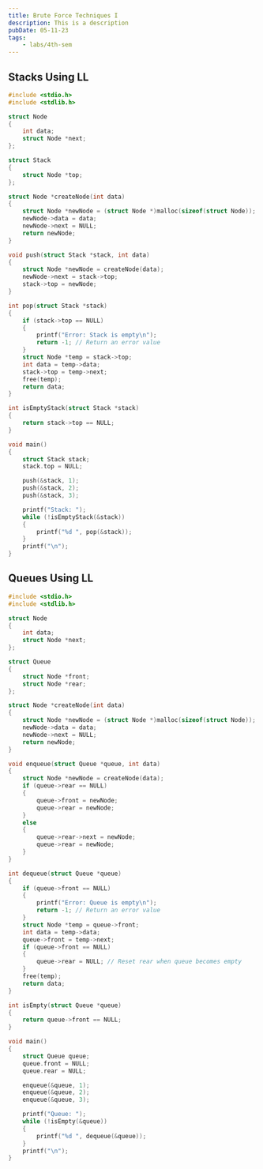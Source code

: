 ```yaml
---
title: Brute Force Techniques I
description: This is a description
pubDate: 05-11-23
tags:
	- labs/4th-sem
---
```


## Stacks Using LL

```c
#include <stdio.h>
#include <stdlib.h>

struct Node
{
	int data;
	struct Node *next;
};

struct Stack
{
	struct Node *top;
};

struct Node *createNode(int data)
{
	struct Node *newNode = (struct Node *)malloc(sizeof(struct Node));
	newNode->data = data;
	newNode->next = NULL;
	return newNode;
}

void push(struct Stack *stack, int data)
{
	struct Node *newNode = createNode(data);
	newNode->next = stack->top;
	stack->top = newNode;
}

int pop(struct Stack *stack)
{
	if (stack->top == NULL)
	{
		printf("Error: Stack is empty\n");
		return -1; // Return an error value
	}
	struct Node *temp = stack->top;
	int data = temp->data;
	stack->top = temp->next;
	free(temp);
	return data;
}

int isEmptyStack(struct Stack *stack)
{
	return stack->top == NULL;
}

void main()
{
	struct Stack stack;
	stack.top = NULL;

	push(&stack, 1);
	push(&stack, 2);
	push(&stack, 3);

	printf("Stack: ");
	while (!isEmptyStack(&stack))
	{
		printf("%d ", pop(&stack));
	}
	printf("\n");
}
```

## Queues Using LL

```c
#include <stdio.h>
#include <stdlib.h>

struct Node
{
	int data;
	struct Node *next;
};

struct Queue
{
	struct Node *front;
	struct Node *rear;
};

struct Node *createNode(int data)
{
	struct Node *newNode = (struct Node *)malloc(sizeof(struct Node));
	newNode->data = data;
	newNode->next = NULL;
	return newNode;
}

void enqueue(struct Queue *queue, int data)
{
	struct Node *newNode = createNode(data);
	if (queue->rear == NULL)
	{
		queue->front = newNode;
		queue->rear = newNode;
	}
	else
	{
		queue->rear->next = newNode;
		queue->rear = newNode;
	}
}

int dequeue(struct Queue *queue)
{
	if (queue->front == NULL)
	{
		printf("Error: Queue is empty\n");
		return -1; // Return an error value
	}
	struct Node *temp = queue->front;
	int data = temp->data;
	queue->front = temp->next;
	if (queue->front == NULL)
	{
		queue->rear = NULL; // Reset rear when queue becomes empty
	}
	free(temp);
	return data;
}

int isEmpty(struct Queue *queue)
{
	return queue->front == NULL;
}

void main()
{
	struct Queue queue;
	queue.front = NULL;
	queue.rear = NULL;

	enqueue(&queue, 1);
	enqueue(&queue, 2);
	enqueue(&queue, 3);

	printf("Queue: ");
	while (!isEmpty(&queue))
	{
		printf("%d ", dequeue(&queue));
	}
	printf("\n");
}
```
